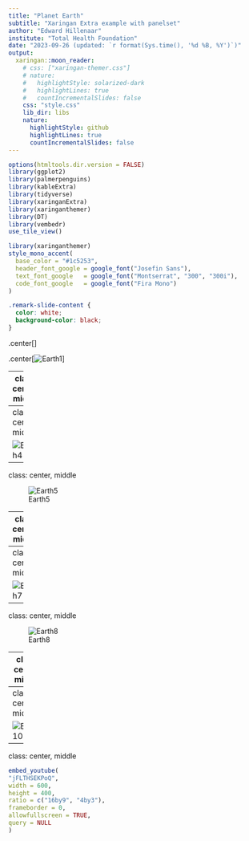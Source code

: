 ```yaml
---
title: "Planet Earth"
subtitle: "Xaringan Extra example with panelset"
author: "Edward Hillenaar"
institute: "Total Health Foundation"
date: "2023-09-26 (updated: `r format(Sys.time(), '%d %B, %Y')`)"
output:
  xaringan::moon_reader:
    # css: ["xaringan-themer.css"]
    # nature:
    #   highlightStyle: solarized-dark
    #   highlightLines: true
    #   countIncrementalSlides: false
    css: "style.css"
    lib_dir: libs
    nature:
      highlightStyle: github
      highlightLines: true
      countIncrementalSlides: false
---
```


```r
options(htmltools.dir.version = FALSE)
library(ggplot2)
library(palmerpenguins)
library(kableExtra)
library(tidyverse)
library(xaringanExtra)
library(xaringanthemer)
library(DT)
library(vembedr)
use_tile_view()
```

```r
library(xaringanthemer)
style_mono_accent(
  base_color = "#1c5253",
  header_font_google = google_font("Josefin Sans"),
  text_font_google   = google_font("Montserrat", "300", "300i"),
  code_font_google   = google_font("Fira Mono")
)
```

```css
.remark-slide-content {
  color: white;
  background-color: black;
}
```

.center[<h1>Planet Earth</h1>
]
  
.center[![Earth1](https://images.unsplash.com/photo-1589225529399-8705282f98e2?ixlib=rb-4.0.3&ixid=M3wxMjA3fDB8MHxzZWFyY2h8MjJ8fGVhcnRofGVufDB8fDB8fHww&auto=format&fit=crop&w=500&q=60)
]

---
class: center, middle

![Earth3](https://images.unsplash.com/photo-1444703686981-a3abbc4d4fe3?ixlib=rb-4.0.3&ixid=M3wxMjA3fDB8MHxzZWFyY2h8MTV8fGVhcnRofGVufDB8fDB8fHww&auto=format&fit=crop&w=500&q=60)

---
class: center, middle

![Earth4](https://images.unsplash.com/photo-1540198163009-7afda7da2945?ixlib=rb-4.0.3&ixid=M3wxMjA3fDB8MHxzZWFyY2h8MTF8fGVhcnRofGVufDB8fDB8fHww&auto=format&fit=crop&w=500&q=60)

---
class: center, middle

![Earth5](https://images.unsplash.com/photo-1446776811953-b23d57bd21aa?ixlib=rb-4.0.3&ixid=M3wxMjA3fDB8MHxzZWFyY2h8MTR8fGVhcnRofGVufDB8fDB8fHww&auto=format&fit=crop&w=500&q=60)

---
class: center, middle

![Earth6](https://images.unsplash.com/photo-1446776811953-b23d57bd21aa?ixlib=rb-4.0.3&ixid=M3wxMjA3fDB8MHxzZWFyY2h8MTR8fGVhcnRofGVufDB8fDB8fHww&auto=format&fit=crop&w=500&q=60)

---
class: center, middle

![Earth7](https://images.unsplash.com/photo-1632395627760-72e6eca7f9c7?ixlib=rb-4.0.3&ixid=M3wxMjA3fDB8MHxzZWFyY2h8MjN8fGVhcnRofGVufDB8fDB8fHww&auto=format&fit=crop&w=500&q=60)


---
class: center, middle

![Earth8](https://images.unsplash.com/photo-1589225529399-8705282f98e2?ixlib=rb-4.0.3&ixid=M3wxMjA3fDB8MHxzZWFyY2h8MjJ8fGVhcnRofGVufDB8fDB8fHww&auto=format&fit=crop&w=500&q=60)

---
class: center, middle

![Earth9](https://images.unsplash.com/photo-1542652184-04fe4ec9d4d4?ixlib=rb-4.0.3&ixid=M3wxMjA3fDB8MHxzZWFyY2h8MzV8fGVhcnRofGVufDB8fDB8fHww&auto=format&fit=crop&w=500&q=60)

---
class: center, middle

![Earth10](https://plus.unsplash.com/premium_photo-1661881922935-bd57fc0c6660?ixlib=rb-4.0.3&ixid=M3wxMjA3fDB8MHxzZWFyY2h8NDZ8fGVhcnRofGVufDB8fDB8fHww&auto=format&fit=crop&w=500&q=60)

---
class: center, middle

```r
embed_youtube(
"jFLTHSEKPoQ",
width = 600,
height = 400,
ratio = c("16by9", "4by3"),
frameborder = 0,
allowfullscreen = TRUE,
query = NULL
)
```




